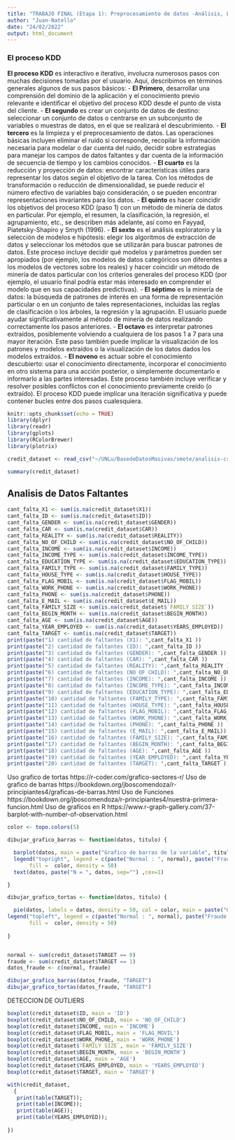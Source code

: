 ```yaml
---
title: "TRABAJO FINAL (Etapa 1): Preprocesamiento de datos -Análisis, Limpieza, Transformación e Integración-"
author: "Juan-Natello"
date: "24/02/2022"
output: html_document
---
```

### El proceso KDD

**El proceso KDD** es interactivo e iterativo, involucra numerosos pasos con muchas decisiones tomadas por el usuario. Aquí, describimos en términos generales algunos de sus pasos básicos: 
- **El Primero**, desarrollar una comprensión del dominio de la aplicación y el conocimiento previo relevante e identificar el objetivo del proceso KDD desde el punto de vista del cliente. 
- **El segundo** es crear un conjunto de datos de destino: seleccionar un conjunto de datos o centrarse en un subconjunto de variables o muestras de datos, en el que se realizará el descubrimiento. 
- **El tercero** es la limpieza y el preprocesamiento de datos. Las operaciones básicas incluyen eliminar el ruido si corresponde, recopilar la información necesaria para modelar o dar cuenta del ruido, decidir sobre estrategias para manejar los campos de datos faltantes y dar cuenta de la información de secuencia de tiempo y los cambios conocidos. 
- **El cuarto** es la reducción y proyección de datos: encontrar características útiles para representar los datos según el objetivo de la tarea. Con los métodos de transformación o reducción de dimensionalidad, se puede reducir el número efectivo de variables bajo consideración, o se pueden encontrar representaciones invariantes para los datos. 
- **El quinto** es hacer coincidir los objetivos del proceso KDD (paso 1) con un método de minería de datos en particular. Por ejemplo, el resumen, la clasificación, la regresión, el agrupamiento, etc., se describen más adelante, así como en Fayyad, Piatetsky-Shapiro y Smyth (1996). 
- **El sexto** es el análisis exploratorio y la selección de modelos e hipótesis: elegir los algoritmos de extracción de datos y seleccionar los métodos que se utilizarán para buscar patrones de datos. Este proceso incluye decidir qué modelos y parámetros pueden ser apropiados (por ejemplo, los modelos de datos categóricos son diferentes a los modelos de vectores sobre los reales) y hacer coincidir un método de minería de datos particular con los criterios generales del proceso KDD (por ejemplo, el usuario final podría estar más interesado en comprender el modelo que en sus capacidades predictivas). 
- **El séptimo** es la minería de datos: la búsqueda de patrones de interés en una forma de representación particular o en un conjunto de tales representaciones, incluidas las reglas de clasificación o los árboles, la regresión y la agrupación. El usuario puede ayudar significativamente al método de minería de datos realizando correctamente los pasos anteriores. 
- **El octavo** es interpretar patrones extraídos, posiblemente volviendo a cualquiera de los pasos 1 a 7 para una mayor iteración. Este paso también puede implicar la visualización de los patrones y modelos extraídos o la visualización de los datos dados los modelos extraídos. 
- **El noveno** es actuar sobre el conocimiento descubierto: usar el conocimiento directamente, incorporar el conocimiento en otro sistema para una acción posterior, o simplemente documentarlo e informarlo a las partes interesadas. Este proceso también incluye verificar y resolver posibles conflictos con el conocimiento previamente creído (o extraído). El proceso KDD puede implicar una iteración significativa y puede contener bucles entre dos pasos cualesquiera.

```r

knitr::opts_chunk$set(echo = TRUE)
library(dplyr)
library(readr)
library(gplots)
library(RColorBrewer)
library(plotrix)

credit_dataset <- read_csv("~/UNLu/BasedeDatosMasivas/smote/analisis-credit-dataset/credit_dataset.csv")

```

```r
summary(credit_dataset)
```
## Analisis de Datos Faltantes

```r
cant_falta_X1 <- sum(is.na(credit_dataset$X1))
cant_falta_ID <- sum(is.na(credit_dataset$ID))
cant_falta_GENDER <- sum(is.na(credit_dataset$GENDER))
cant_falta_CAR <- sum(is.na(credit_dataset$CAR))
cant_falta_REALITY <- sum(is.na(credit_dataset$REALITY))
cant_falta_NO_OF_CHILD <- sum(is.na(credit_dataset$NO_OF_CHILD))
cant_falta_INCOME <- sum(is.na(credit_dataset$INCOME))
cant_falta_INCOME_TYPE <- sum(is.na(credit_dataset$INCOME_TYPE))
cant_falta_EDUCATION_TYPE <- sum(is.na(credit_dataset$EDUCATION_TYPE))
cant_falta_FAMILY_TYPE <- sum(is.na(credit_dataset$FAMILY_TYPE))
cant_falta_HOUSE_TYPE <- sum(is.na(credit_dataset$HOUSE_TYPE))
cant_falta_FLAG_MOBIL <- sum(is.na(credit_dataset$FLAG_MOBIL))
cant_falta_WORK_PHONE <- sum(is.na(credit_dataset$WORK_PHONE))
cant_falta_PHONE <- sum(is.na(credit_dataset$PHONE))
cant_falta_E_MAIL <- sum(is.na(credit_dataset$E_MAIL))
cant_falta_FAMILY_SIZE <- sum(is.na(credit_dataset$`FAMILY SIZE`))
cant_falta_BEGIN_MONTH <- sum(is.na(credit_dataset$BEGIN_MONTH))
cant_falta_AGE <- sum(is.na(credit_dataset$AGE))
cant_falta_YEAR_EMPLOYED <- sum(is.na(credit_dataset$YEARS_EMPLOYED))
cant_falta_TARGET <- sum(is.na(credit_dataset$TARGET))
print(paste("1) cantidad de faltantes (X1): ",cant_falta_X1 ))
print(paste("2) cantidad de faltantes (ID): ",cant_falta_ID ))
print(paste("3) cantidad de faltantes (GENDER): ",cant_falta_GENDER ))
print(paste("4) cantidad de faltantes (CAR): ",cant_falta_CAR ))
print(paste("5) cantidad de faltantes (REALITY): ",cant_falta_REALITY ))
print(paste("6) cantidad de faltantes (NO OF CHILD): ",cant_falta_NO_OF_CHILD ))
print(paste("7) cantidad de faltantes (INCOME): ",cant_falta_INCOME ))
print(paste("8) cantidad de faltantes (INCOME_TYPE): ",cant_falta_INCOME_TYPE ))
print(paste("9) cantidad de faltantes (EDUCATION_TYPE): ",cant_falta_EDUCATION_TYPE ))
print(paste("10) cantidad de faltantes (FAMILY_TYPE): ",cant_falta_FAMILY_TYPE ))
print(paste("11) cantidad de faltantes (HOUSE_TYPE): ",cant_falta_HOUSE_TYPE ))
print(paste("12) cantidad de faltantes (FLAG_MOBIL): ",cant_falta_FLAG_MOBIL ))
print(paste("13) cantidad de faltantes (WORK_PHONE): ",cant_falta_WORK_PHONE ))
print(paste("14) cantidad de faltantes (PHONE): ",cant_falta_PHONE ))
print(paste("15) cantidad de faltantes (E_MAIL): ",cant_falta_E_MAIL))
print(paste("16) cantidad de faltantes (FAMILY_SIZE): ",cant_falta_FAMILY_SIZE ))
print(paste("17) cantidad de faltantes (BEGIN_MONTH): ",cant_falta_BEGIN_MONTH ))
print(paste("18) cantidad de faltantes (AGE): ",cant_falta_AGE ))
print(paste("19) cantidad de faltantes (YEAR_EMPLOYED): ",cant_falta_YEAR_EMPLOYED ))
print(paste("20) cantidad de faltantes (TARGET): ",cant_falta_TARGET ))

```

Uso grafico de tortas https://r-coder.com/grafico-sectores-r/
Uso de grafico de barras https://bookdown.org/jboscomendoza/r-principiantes4/graficas-de-barras.html
Uso de Funciones https://bookdown.org/jboscomendoza/r-principiantes4/nuestra-primera-funcion.html
Uso de graficos en R https://www.r-graph-gallery.com/37-barplot-with-number-of-observation.html 

```r
color <- topo.colors(5)

dibujar_grafico_barras <- function(datos, titulo) {

  barplot(datos, main = paste("Grafico de barras de la variable", titulo), xlab = "Fraude tarjeta de Credito (0 = normal, 1 = fraude)", ylab = "Numero de Transacciones", xlim=c(0,4), ylim=c(0,25400), col = color, density = 50)
  legend("topright", legend = c(paste("Normal : ", normal), paste("Fraude : ", fraude)),
       fill =  color, density = 50)
  text(datos, paste("N = ", datos, sep="") ,cex=1)

}

dibujar_grafico_tortas <- function(datos, titulo) {

  pie(datos, labels = datos, density = 50, col = color, main = paste("Grafico de torta de la variable", titulo))
legend("topleft", legend = c(paste("Normal : ", normal), paste("Fraude : ", fraude)),
       fill =  color, density = 50)
  
}


normal <- sum(credit_dataset$TARGET == 0)
fraude <- sum(credit_dataset$TARGET == 1)
datos_fraude <- c(normal, fraude)

dibujar_grafico_barras(datos_fraude, "TARGET")
dibujar_grafico_tortas(datos_fraude, "TARGET")


```
DETECCION DE OUTLIERS
```r
boxplot(credit_dataset$ID, main = 'ID')
boxplot(credit_dataset$NO_OF_CHILD, main = 'NO_OF_CHILD')
boxplot(credit_dataset$INCOME, main = 'INCOME')
boxplot(credit_dataset$FLAG_MOBIL, main = 'FLAG_MOVIL')
boxplot(credit_dataset$WORK_PHONE, main = 'WORK_PHONE')
boxplot(credit_dataset$`FAMILY SIZE`, main = 'FAMILY_SIZE')
boxplot(credit_dataset$BEGIN_MONTH, main = 'BEGIN_MONTH')
boxplot(credit_dataset$AGE, main = 'AGE')
boxplot(credit_dataset$YEARS_EMPLOYED, main = 'YEARS_EMPLOYED')
boxplot(credit_dataset$TARGET, main = 'TARGET')


```
```r
with(credit_dataset,
  {
   print(table(TARGET));
   print(table(INCOME));
   print(table(AGE));
   print(table(YEARS_EMPLOYED));
  
})


```

```r
```

```r
```

```r
```
